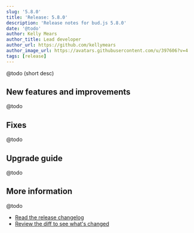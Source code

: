 ```yaml
---
slug: '5.8.0'
title: 'Release: 5.8.0'
description: 'Release notes for bud.js 5.8.0'
date: '@todo'
author: Kelly Mears
author_title: Lead developer
author_url: https://github.com/kellymears
author_image_url: https://avatars.githubusercontent.com/u/397606?v=4
tags: [release]
---
```


@todo (short desc)

<!--truncate-->

## New features and improvements

@todo

## Fixes

@todo

## Upgrade guide

@todo

## More information

@todo

- [Read the release changelog](/releases/5.8.0)
- [Review the diff to see what's changed](https://github.com/roots/bud/compare/v5.7.7...v5.8.0)
